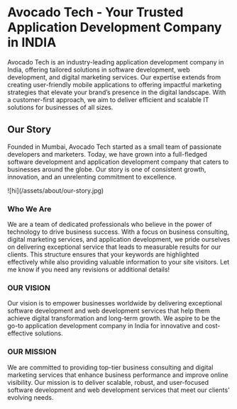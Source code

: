 
# Avocado Tech - Your Trusted Application Development Company in INDIA

Avocado Tech is an industry-leading application development company in India, offering tailored solutions in software development, web development, and digital marketing services. Our expertise extends from creating user-friendly mobile applications to offering impactful marketing strategies that elevate your brand’s presence in the digital landscape. With a customer-first approach, we aim to deliver efficient and scalable IT solutions for businesses of all sizes.

## Our Story

Founded in Mumbai, Avocado Tech started as a small team of passionate developers and marketers. Today, we have grown into a full-fledged software development and application development company that caters to businesses around the globe. Our story is one of consistent growth, innovation, and an unrelenting commitment to excellence.

<div className="flex w-full flex-col md:!flex-row gap-4 md:items-center justify-center">
  <div className="flex-1 w-full md:mt-12 md:w-96 min-w-96 flex justify-center">
    ![hi](/assets/about/our-story.jpg)
  </div>
  <div className="flex-1">

### Who We Are

We are a team of dedicated professionals who believe in the power of technology to drive business success. With a focus on business consulting, digital marketing services, and application development, we pride ourselves on delivering exceptional service that leads to measurable results for our clients.
This structure ensures that your keywords are highlighted effectively while also providing valuable information to your site visitors. Let me know if you need any revisions or additional details!

### OUR VISION

Our vision is to empower businesses worldwide by delivering exceptional software development and web development services that help them achieve digital transformation and long-term growth. We aspire to be the go-to application development company in India for innovative and cost-effective solutions.

### OUR MISSION

We are committed to providing top-tier business consulting and digital marketing services that enhance business performance and improve online visibility. Our mission is to deliver scalable, robust, and user-focused software development and web development services that meet our clients’ evolving needs.

  </div>
</div>
